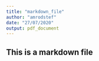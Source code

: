 ---
title: "markdown_file"
author: "amrodstef"
date: "27/07/2020"
output: pdf_document
---
## This is a markdown file